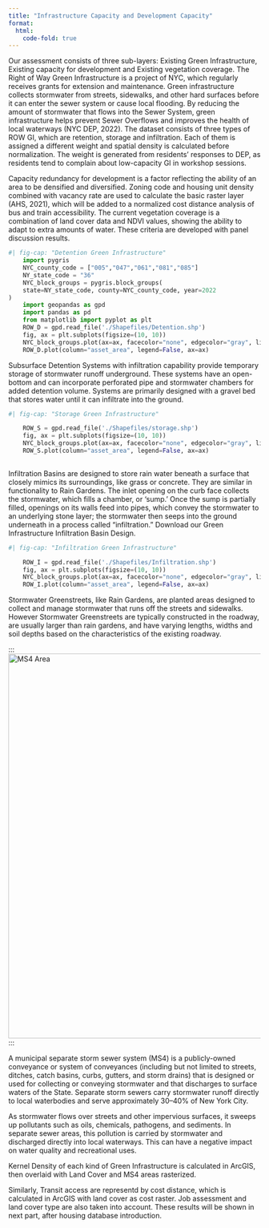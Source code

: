 ```yaml
---
title: "Infrastructure Capacity and Development Capacity"
format:
  html:
    code-fold: true
---
```


Our assessment consists of three sub-layers: Existing Green Infrastructure, Existing capacity for development and Existing vegetation coverage. The Right of Way Green Infrastructure is a project of NYC, which regularly receives grants for extension and maintenance. Green infrastructure collects stormwater from streets, sidewalks, and other hard surfaces before it can enter the sewer system or cause local flooding. By reducing the amount of stormwater that flows into the Sewer System, green infrastructure helps prevent Sewer Overflows and improves the health of local waterways (NYC DEP, 2022). The dataset consists of three types of ROW GI, which are retention, storage and infiltration. Each of them is assigned a different weight and spatial density is calculated before normalization. The weight is generated from residents’ responses to DEP, as residents tend to complain about low-capacity GI in workshop sessions.

Capacity redundancy for development is a factor reflecting the ability of an area to be densified and diversified. Zoning code and housing unit density combined with vacancy rate are used to calculate the basic raster layer (AHS, 2021), which will be added to a normalized cost distance analysis of bus and train accessibility. The current vegetation coverage is a combination of land cover data and NDVI values, showing the ability to adapt to extra amounts of water. These criteria are developed with panel discussion results.

```python

#| fig-cap: "Detention Green Infrastructure"
    import pygris
    NYC_county_code = ["005","047","061","081","085"]
    NY_state_code = "36"
    NYC_block_groups = pygris.block_groups(
    state=NY_state_code, county=NYC_county_code, year=2022
)
    import geopandas as gpd
    import pandas as pd
    from matplotlib import pyplot as plt
    ROW_D = gpd.read_file('./Shapefiles/Detention.shp')
    fig, ax = plt.subplots(figsize=(10, 10))
    NYC_block_groups.plot(ax=ax, facecolor="none", edgecolor="gray", linewidth=0.3)
    ROW_D.plot(column="asset_area", legend=False, ax=ax)

```

Subsurface Detention Systems with infiltration capability provide temporary storage of stormwater runoff underground. These systems have an open-bottom and can incorporate perforated pipe and stormwater chambers for added detention volume. Systems are primarily designed with a gravel bed that stores water until it can infiltrate into the ground.

```python

#| fig-cap: "Storage Green Infrastructure"

    ROW_S = gpd.read_file('./Shapefiles/storage.shp')
    fig, ax = plt.subplots(figsize=(10, 10))
    NYC_block_groups.plot(ax=ax, facecolor="none", edgecolor="gray", linewidth=0.3)
    ROW_S.plot(column="asset_area", legend=False, ax=ax)
    

```
Infiltration Basins are designed to store rain water beneath a surface that closely mimics its surroundings, like grass or concrete. They are similar in functionality to Rain Gardens. The inlet opening on the curb face collects the stormwater, which fills a chamber, or ‘sump.’ Once the sump is partially filled, openings on its walls feed into pipes, which convey the stormwater to an underlying stone layer; the stormwater then seeps into the ground underneath in a process called “infiltration.” Download our Green Infrastructure Infiltration Basin Design.

```python

#| fig-cap: "Infiltration Green Infrastructure"

    ROW_I = gpd.read_file('./Shapefiles/Infiltration.shp')
    fig, ax = plt.subplots(figsize=(10, 10))
    NYC_block_groups.plot(ax=ax, facecolor="none", edgecolor="gray", linewidth=0.3)
    ROW_I.plot(column="asset_area", legend=False, ax=ax)

```
Stormwater Greenstreets, like Rain Gardens, are planted areas designed to collect and manage stormwater that runs off the streets and sidewalks. However Stormwater Greenstreets are typically constructed in the roadway, are usually larger than rain gardens, and have varying lengths, widths and soil depths based on the characteristics of the existing roadway.

:::
![MS4 Area](./cell-5-output-2.png){width=8in}
:::


A municipal separate storm sewer system (MS4) is a publicly-owned conveyance or system of conveyances (including but not limited to streets, ditches, catch basins, curbs, gutters, and storm drains) that is designed or used for collecting or conveying stormwater and that discharges to surface waters of the State. Separate storm sewers carry stormwater runoff directly to local waterbodies and serve approximately 30–40% of New York City.

As stormwater flows over streets and other impervious surfaces, it sweeps up pollutants such as oils, chemicals, pathogens, and sediments. In separate sewer areas, this pollution is carried by stormwater and discharged directly into local waterways. This can have a negative impact on water quality and recreational uses.

Kernel Density of each kind of Green Infrastructure is calculated in ArcGIS, then overlaid with Land Cover and MS4 areas rasterized.

Similarly, Transit access are representd by cost distance, which is calculated in ArcGIS with land cover as cost raster. Job assessment and land cover type are also taken into account. These results will be shown in next part, after housing database introduction.